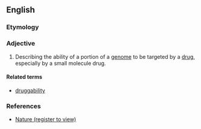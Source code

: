 ==English==

===Etymology===
{{suffix|drug|able|lang=en}}

===Adjective===
{{en-adj}}

# {{context|genetics|medicine|lang=en}} Describing the ability of a portion of a [[genome]] to be targeted by a [[drug]], especially by a small molecule drug.

====Related terms====
* [[druggability]]

===References===
* [http://www.nature.com/nrd/journal/v6/n3/full/nrd2275.html Nature (register to view)]